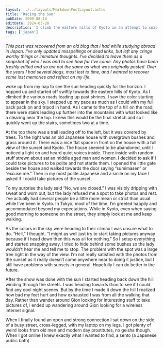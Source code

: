 ```yaml
---
layout: ../../layouts/MarkdownPostLayout.astro
title: 'Racing the Sun'
pubDate: 2009-08-14
editDate: 2024-03-28
description: 'I climb the eastern hills of Kyoto in an attempt to snap some good sunset photos.'
tags: ['japan']
---
```



_This post was recovered from an old blog that I had while studying abroad in Japan. I've only updated misspellings or dead links, but left any cringe worthy things or immature thoughts. I've decided to leave them as a snapshot of who I was and to see how far I've come. Any photos have been freshly edited and so are not the same as what was originally posted. Over the years I had several blogs, most lost to time, and I wanted to recover some lost memories and reflect on my life._

<DropCap letter='I' /> woke up from my nap to see the sun heading quickly for the horizon. I hopped up
and started off swiftly towards the eastern hills of Kyoto. As I climbed the various roads leading up
past shrines, I saw the color starting to appear in the sky. I stepped up my pace as much as I could
with my full back pack on and tripod in hand. As I came to the top of a hill on the road, there were
stairs leading up further into the mountains with what looked like a clearing near the top. I knew this
would be the final stretch and so I quickly went up the stairs, sometimes two at a time.

At the top there was a trail leading off to the left, but it was covered by trees. To the right was an old Japanese house with overgrown bushes and grass around it. There was a nice flat space in front on the house with a full view of the sunset and Kyoto. The house seemed to be abandoned, until I noticed a light on and heard quiet voices inside. There inside with random stuff strewn about sat an middle aged man and women. I decided to ask if I could take pictures to be polite and not startle them. I opened the little gate beside the house and walked towards the door saying “sumimasen” or “excuse me.” Then in my most polite Japanese and a smile on my face I asked if I could take pictures of the sunset.

To my surprise the lady said “No, we are closed.” I was visibly dripping with sweat and worn out, but the lady refused me a spot to take photos and rest. I’ve actually had several people be a little more mean or strict than usual while I’ve been in Kyoto. In Tokyo, most of the time, I’m greeted happily and accommodated beyond my expectations. While in Kyoto, even when saying good morning to someone on the street, they simply look at me and keep walking.

As the colors in the sky were heading to their climax I was unsure what to do. “Hell,” I thought. “I might as well just try to start taking pictures anyway because if I head down then this was all for nothing.” So I setup everything and started snapping away. I tried to hide behind some bushes so the lady wouldn’t hear me and tell me to stop. The problem with the spot was a large tree right in the way of the view. I’m not really satisfied with the photos from the sunset as it really doesn’t come anywhere near to doing it justice, but I still have problems with sunsets in general. Hopefully I can do better in the future.

After the show was done with the sun I started heading back down the hill winding through the streets. I was heading towards Gion to see if I could find any cool night scenes. But by the time I made it down the hill I realized how bad my feet hurt and how exhausted I was from all the walking that day. Rather than wander around Gion looking for interesting stuff to take pictures of, I ended up wandering around Gion looking for a wireless internet signal.

When I finally found an open and strong connection I sat down on the side of a busy street, cross-legged, with my laptop on my legs. I got plenty of weird looks from old men and modern day prostitutes, no geisha though. When I got online I knew exactly what I wanted to find, a sento (a Japanese public bath).
